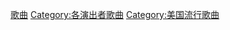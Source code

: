{{Category explanation|'''[[查理·普斯|查理·普斯]]'''的歌曲。關於查理·普斯创作或联合创作的歌曲，請見「[[:Category:查理·普斯創作的歌曲|:Category:查理·普斯創作的歌曲]]」}}{{Cat see also|查理·普斯音乐专辑}}

{{DEFAULTSORT:Puth, Charlie}}

[[Category:查理·普斯|歌曲]]
[[Category:各演出者歌曲|Category:各演出者歌曲]]
[[Category:美国流行歌曲|Category:美国流行歌曲]]